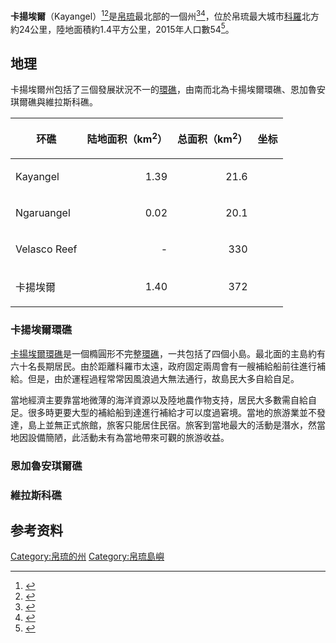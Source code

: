 {{Expand english}}
{{Infobox settlement
| name                    = 卡揚埃爾
| native_name             = Kayangel
| settlement_type         = 州
| image_skyline           = Cargo drops from a U.S. Air Force C-130 Hercules aircraft over the Pacific Ocean toward a landing zone on the shore of Kayangel Island during the 62nd annual Operation Christmas Drop Dec. 11, 2013 131211-F-NA975-171.jpg
| image_caption           = 
| image_flag              = Flag of Kayangel State.png
| image_seal              = 
| image_shield            = 
| image_map               = Kayangel in Palau.svg
| map_caption             = 在帕劳的位置
| subdivision_type        = 国家
| subdivision_name        = {{flag|Palau}}
| subdivision_type1       = 
| subdivision_name1       = 
| seat_type               = 首府
| seat                    = Kayangel 
| area_total_km2          = 1.4
| area_land_km2           = 
| population_footnotes    = 
| population_total        = 54
| population_as_of        = 2015
| population_density_km2  = auto
| population_blank1_title = 官方语言
| population_blank1       = [[帕勞語|帕勞語]]<br>[[英语|英语]]<ref>{{cite book |last1=Leonard |first1=Thomas M. |title=Encyclopedia of the Developing World |url=https://books.google.com/books?id=08OV704armMC |publisher=Taylor & Francis |language=en |date=2006|isbn=9780415976640 }}</ref>
| timezone1               = 
| utc_offset1             = 
| iso_code                = PW-100
| website                 = 
}}
'''卡揚埃爾'''（Kayangel）<ref>{{Cite book|last=Olsudong|first=Rita|url=https://books.google.com/books?id=yQlSAQAAMAAJ&q=Kayangel+state|title=Final Inventory of Historic Properties in Kayangel States, Republic of Palau|date=2006|publisher=Bureau of Arts and Culture, Palau Historic Preservation Office, Ministry of Community and Cultural Affairs|language=en}}</ref><ref>{{Cite book|url=https://books.google.com/books?id=ZkmTakDREkUC&q=Kayangel+state&pg=RA2-PA304|title=Trust Territory of the Pacific Islands|publisher=Bureau of International Organization Affairs, Office of United Nations Political Affairs|language=en}}</ref>是[[帛琉|帛琉]]最北部的一個州<ref>{{Cite book|last=Holyoak|first=Lorne|url=https://books.google.com/books?id=KOoMAQAAMAAJ&q=Kayangel+state|title=Ethnographic and Oral History Survey of Kayangel State, Republic of Palau|date=2005|publisher=Palau Bureau of Arts and Culture and Historic Preservation Office, Ministry of Community and Regional Affairs|language=en}}</ref><ref>{{Cite book|url=https://books.google.com/books?id=pdDwXoxlUu4C&q=Kayangel+state&pg=RA13-PP13|title=Federal Information Processing Standards Publication|date=1994|publisher=U.S. Government Printing Office|language=en}}</ref>，位於帛琉最大城市[[科羅|科羅]]北方約24公里，陸地面積約1.4平方公里，2015年人口數54<ref>{{cite web |title=2015 Census of Population, Housing and Agriculture for the Republic of Palau |url=https://www.palaugov.pw/wp-content/uploads/2017/02/2015-Census-of-Population-Housing-Agriculture-.pdf |website=Palau Government |publisher=Office of Planning and Statistics}}</ref>。

==地理==
卡揚埃爾州包括了三個發展狀況不一的[[環礁|環礁]]，由南而北為卡揚埃爾環礁、恩加魯安琪爾礁與維拉斯科礁。
{| class="wikitable"
! 环礁 || 陆地面积（km<sup>2</sup>）|| 总面积（km<sup>2</sup>）|| 坐标
|-
| Kayangel || align="right" | 1.39 ||align="right" | 21.6 ||{{coord|08|04|N|134|42|E|}}
|-
| Ngaruangel || align="right" | 0.02 ||align="right" | 20.1 ||{{coord|08|10|N|134|38|E|}}
|-
| Velasco Reef || align="right" | - ||align="right" | 330 ||{{coord|08|20|29|N|134|36|45|E|}}
|-style="background: #DDDDDD;"
| 卡揚埃爾 || align="right" | 1.40 || align="right" | 372 ||  
|}

===卡揚埃爾環礁===
[[卡揚埃爾環礁|卡揚埃爾環礁]]是一個橢圓形不完整[[環礁|環礁]]，一共包括了四個小島。最北面的主島約有六十名長期居民。由於距離科羅市太遠，政府固定兩周會有一艘補給船前往進行補給。但是，由於運程過程常常因風浪過大無法通行，故島民大多自給自足。

當地經濟主要靠當地微薄的海洋資源以及陸地農作物支持，居民大多數需自給自足。很多時更要大型的補給船到達進行補給才可以度過窘境。當地的旅游業並不發達，島上並無正式旅館，旅客只能居住民宿。旅客到當地最大的活動是潛水，然當地因設備簡陋，此活動未有為當地帶來可觀的旅游收益。

===恩加魯安琪爾礁===

===維拉斯科礁===

==参考资料==
{{refs}}

{{authority control}}
[[Category:帛琉的州|Category:帛琉的州]]
[[Category:帛琉島嶼|Category:帛琉島嶼]]